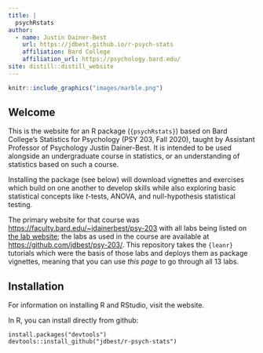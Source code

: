 ```yaml
---
title: |
  psychRstats
author:
  - name: Justin Dainer-Best 
    url: https://jdbest.github.io/r-psych-stats
    affiliation: Bard College
    affiliation_url: https://psychology.bard.edu/
site: distill::distill_website
---
```


```r
knitr::include_graphics("images/marble.png")
```

## Welcome

This is the website for an R package (`{psychRstats}`) based on Bard College's Statistics for Psychology (PSY 203, Fall 2020), taught by Assistant Professor of Psychology Justin Dainer-Best. It is intended to be used alongside an undergraduate course in statistics, or an understanding of statistics based on such a course. 

Installing the package (see below) will download vignettes and exercises which build on one another to develop skills while also exploring basic statistical concepts like _t_-tests, ANOVA, and null-hypothesis statistical testing. 

The primary website for that course was <https://faculty.bard.edu/~jdainerbest/psy-203> with all labs being listed on [the lab website](https://faculty.bard.edu/~jdainerbest/psy-203/labslist.html); the labs as used in the course are available at <https://github.com/jdbest/psy-203/>. This repository takes the `{leanr}` tutorials which were the basis of those labs and deploys them as package vignettes, meaning that you can use *this page* to go through all 13 labs. 

## Installation

For information on installing R and RStudio, visit the website.

In R, you can install directly from github:

```
install.packages("devtools")
devtools::install_github("jdbest/r-psych-stats")
```